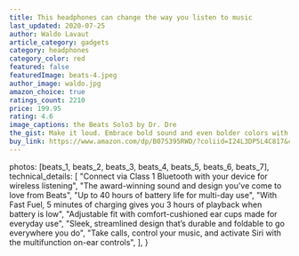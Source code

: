 ```yaml
---
title: This headphones can change the way you listen to music
last_updated: 2020-07-25
author: Waldo Lavaut
article_category: gadgets
category: headphones
category_color: red
featured: false
featuredImage: beats-4.jpeg
author_image: waldo.jpg
amazon_choice: true
ratings_count: 2210
price: 199.95
rating: 4.6
image_captions: the Beats Solo3 by Dr. Dre
the_gist: Make it loud. Embrace bold sound and even bolder colors with the Beats Club Collection. With up to 40 hours of battery life and award-winning Beats sound, Beats Solo3 Wireless headphones are perfect for staying inspired. So go ahead, pick your color, push play, and show the world who you really are.
buy_link: https://www.amazon.com/dp/B07S395RWD/?coliid=I24L3DP5L4C817&colid=1V9GLAJK5MOMA&psc=1&ref_=lv_ov_lig_dp_it
---
```


  photos: [beats_1, beats_2, beats_3, beats_4, beats_5, beats_6, beats_7],
  technical_details: [
    "Connect via Class 1 Bluetooth with your device for wireless listening",
    "The award-winning sound and design you’ve come to love from Beats",
    "Up to 40 hours of battery life for multi-day use",
    "With Fast Fuel, 5 minutes of charging gives you 3 hours of playback when battery is low",
    "Adjustable fit with comfort-cushioned ear cups made for everyday use",
    "Sleek, streamlined design that’s durable and foldable to go everywhere you do",
    "Take calls, control your music, and activate Siri with the multifunction on-ear controls",
  ],
}

<TechDetails metadata={metadata} />
